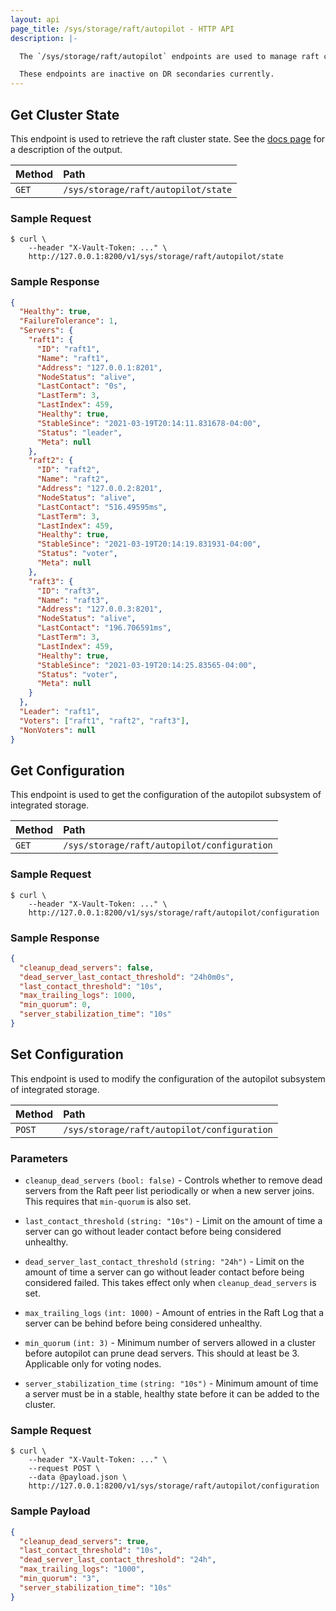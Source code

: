 ```yaml
---
layout: api
page_title: /sys/storage/raft/autopilot - HTTP API
description: |-

  The `/sys/storage/raft/autopilot` endpoints are used to manage raft clusters using autopilot with Vault's Raft storage backend.

  These endpoints are inactive on DR secondaries currently.
---
```


## Get Cluster State

This endpoint is used to retrieve the raft cluster state. See the [docs page](/vault/docs/commands/operator/raft#autopilot-state) for a description of the output.

| Method | Path                                |
| :----- | :---------------------------------- |
| `GET`  | `/sys/storage/raft/autopilot/state` |

### Sample Request

```shell-session
$ curl \
    --header "X-Vault-Token: ..." \
    http://127.0.0.1:8200/v1/sys/storage/raft/autopilot/state
```

### Sample Response

```json
{
  "Healthy": true,
  "FailureTolerance": 1,
  "Servers": {
    "raft1": {
      "ID": "raft1",
      "Name": "raft1",
      "Address": "127.0.0.1:8201",
      "NodeStatus": "alive",
      "LastContact": "0s",
      "LastTerm": 3,
      "LastIndex": 459,
      "Healthy": true,
      "StableSince": "2021-03-19T20:14:11.831678-04:00",
      "Status": "leader",
      "Meta": null
    },
    "raft2": {
      "ID": "raft2",
      "Name": "raft2",
      "Address": "127.0.0.2:8201",
      "NodeStatus": "alive",
      "LastContact": "516.49595ms",
      "LastTerm": 3,
      "LastIndex": 459,
      "Healthy": true,
      "StableSince": "2021-03-19T20:14:19.831931-04:00",
      "Status": "voter",
      "Meta": null
    },
    "raft3": {
      "ID": "raft3",
      "Name": "raft3",
      "Address": "127.0.0.3:8201",
      "NodeStatus": "alive",
      "LastContact": "196.706591ms",
      "LastTerm": 3,
      "LastIndex": 459,
      "Healthy": true,
      "StableSince": "2021-03-19T20:14:25.83565-04:00",
      "Status": "voter",
      "Meta": null
    }
  },
  "Leader": "raft1",
  "Voters": ["raft1", "raft2", "raft3"],
  "NonVoters": null
}
```

## Get Configuration

This endpoint is used to get the configuration of the autopilot subsystem of integrated storage.

| Method | Path                                        |
| :----- | :------------------------------------------ |
| `GET`  | `/sys/storage/raft/autopilot/configuration` |

### Sample Request

```shell-session
$ curl \
    --header "X-Vault-Token: ..." \
    http://127.0.0.1:8200/v1/sys/storage/raft/autopilot/configuration
```

### Sample Response

```json
{
  "cleanup_dead_servers": false,
  "dead_server_last_contact_threshold": "24h0m0s",
  "last_contact_threshold": "10s",
  "max_trailing_logs": 1000,
  "min_quorum": 0,
  "server_stabilization_time": "10s"
}
```

## Set Configuration

This endpoint is used to modify the configuration of the autopilot subsystem of integrated storage.

| Method | Path                                        |
| :----- | :------------------------------------------ |
| `POST` | `/sys/storage/raft/autopilot/configuration` |

### Parameters

- `cleanup_dead_servers` `(bool: false)` - Controls whether to remove dead servers from
  the Raft peer list periodically or when a new server joins. This requires that
  `min-quorum` is also set.

- `last_contact_threshold` `(string: "10s")` - Limit on the amount of time a server can
  go without leader contact before being considered unhealthy.

- `dead_server_last_contact_threshold` `(string: "24h")` - Limit on the amount of time
  a server can go without leader contact before being considered failed. This
  takes effect only when `cleanup_dead_servers` is set.

- `max_trailing_logs` `(int: 1000)` - Amount of entries in the Raft Log that a server
  can be behind before being considered unhealthy.

- `min_quorum` `(int: 3)` - Minimum number of servers allowed in a cluster before
  autopilot can prune dead servers. This should at least be 3. Applicable only for
  voting nodes.

- `server_stabilization_time` `(string: "10s")` - Minimum amount of time a server must
  be in a stable, healthy state before it can be added to the cluster.

### Sample Request

```shell-session
$ curl \
    --header "X-Vault-Token: ..." \
    --request POST \
    --data @payload.json \
    http://127.0.0.1:8200/v1/sys/storage/raft/autopilot/configuration
```

### Sample Payload

```json
{
  "cleanup_dead_servers": true,
  "last_contact_threshold": "10s",
  "dead_server_last_contact_threshold": "24h",
  "max_trailing_logs": "1000",
  "min_quorum": "3",
  "server_stabilization_time": "10s"
}
```
